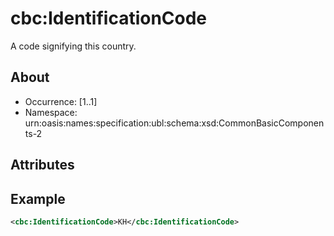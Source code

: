 
# cbc:IdentificationCode

A code signifying this country.

## About

- Occurrence: [1..1]
- Namespace: urn:oasis:names:specification:ubl:schema:xsd:CommonBasicComponents-2

## Attributes

## Example

```xml
<cbc:IdentificationCode>KH</cbc:IdentificationCode>
